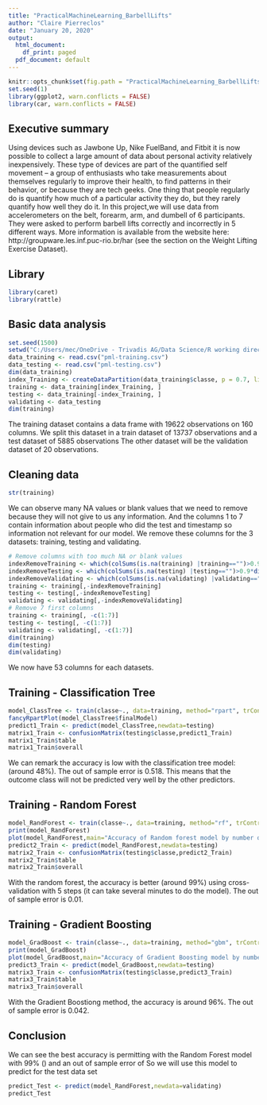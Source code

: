 ---
title: "PracticalMachineLearning_BarbellLifts"
author: "Claire Pierreclos"
date: "January 20, 2020"
output:
  html_document:
    df_print: paged
  pdf_document: default
---

```{r, echo = FALSE}
knitr::opts_chunk$set(fig.path = "PracticalMachineLearning_BarbellLifts/", dpi = 144)
set.seed(1)
library(ggplot2, warn.conflicts = FALSE)
library(car, warn.conflicts = FALSE)
```

## Executive summary
Using devices such as Jawbone Up, Nike FuelBand, and Fitbit it is now possible to collect a large amount of data about personal activity relatively inexpensively. These type of devices are part of the quantified self movement – a group of enthusiasts who take measurements about themselves regularly to improve their health, to find patterns in their behavior, or because they are tech geeks. One thing that people regularly do is quantify how much of a particular activity they do, but they rarely quantify how well they do it. 
In this project,we will use data from accelerometers on the belt, forearm, arm, and dumbell of 6 participants. They were asked to perform barbell lifts correctly and incorrectly in 5 different ways. More information is available from the website here: http://groupware.les.inf.puc-rio.br/har (see the section on the Weight Lifting Exercise Dataset). 

## Library
```{r}
library(caret)
library(rattle)
```

## Basic data analysis
```{r}
set.seed(1500)
setwd("C:/Users/mec/OneDrive - Trivadis AG/Data Science/R working directory/Cours 8 - Practical Machine Learning/Course project")
data_training <- read.csv("pml-training.csv")
data_testing <- read.csv("pml-testing.csv")
dim(data_training)
index_Training <- createDataPartition(data_training$classe, p = 0.7, list = FALSE)
training <- data_training[index_Training, ]
testing <- data_training[-index_Training, ]
validating <- data_testing
dim(training)
```
The training dataset contains a data frame with 19622 observations on 160 columns.
We split this dataset in a train dataset of 13737 observations and a test dataset of 5885 observations
The other dataset will be the validation dataset of 20 observations.

## Cleaning data
```{r}
str(training)
```
We can observe many NA values or blank values that we need to remove because they will not give to us any information.
And the columns 1 to 7 contain information about people who did the test and timestamp so information not relevant for our model. We remove these columns for the 3 datasets: training, testing and validating.

```{r}
# Remove columns with too much NA or blank values
indexRemoveTraining <- which(colSums(is.na(training) |training=="")>0.9*dim(training)[1]) 
indexRemoveTesting <- which(colSums(is.na(testing) |testing=="")>0.9*dim(testing)[1]) 
indexRemoveValidating <- which(colSums(is.na(validating) |validating=="")>0.9*dim(validating)[1]) 
training <- training[,-indexRemoveTraining]
testing <- testing[,-indexRemoveTesting]
validating <- validating[,-indexRemoveValidating]
# Remove 7 first columns
training <- training[, -c(1:7)]
testing <- testing[, -c(1:7)]
validating <- validating[, -c(1:7)]
dim(training)
dim(testing)
dim(validating)
```
We now have 53 columns for each datasets.

## Training - Classification Tree

```{r}
model_ClassTree <- train(classe~., data=training, method="rpart", trControl=trainControl(method="cv", number=5))
fancyRpartPlot(model_ClassTree$finalModel)
predict1_Train <- predict(model_ClassTree,newdata=testing)
matrix1_Train <- confusionMatrix(testing$classe,predict1_Train)
matrix1_Train$table
matrix1_Train$overall
```
We can remark the accuracy is low with the classification tree model: (around 48%).
The out of sample error is 0.518.
This means that the outcome class will not be predicted very well by the other predictors.

## Training - Random Forest

```{r}
model_RandForest <- train(classe~., data=training, method="rf", trControl=trainControl(method="cv", number=5),verbose=FALSE)
print(model_RandForest)
plot(model_RandForest,main="Accuracy of Random forest model by number of predictors")
predict2_Train <- predict(model_RandForest,newdata=testing)
matrix2_Train <- confusionMatrix(testing$classe,predict2_Train)
matrix2_Train$table
matrix2_Train$overall
```
With the random forest, the accuracy is better (around 99%) using cross-validation with 5 steps (it can take several minutes to do the model). The out of sample error is 0.01.

## Training - Gradient Boosting

```{r}
model_GradBoost <- train(classe~., data=training, method="gbm", trControl=trainControl(method="cv", number=5),verbose=FALSE)
print(model_GradBoost)
plot(model_GradBoost,main="Accuracy of Gradient Boosting model by number of predictors")
predict3_Train <- predict(model_GradBoost,newdata=testing)
matrix3_Train <- confusionMatrix(testing$classe,predict3_Train)
matrix3_Train$table
matrix3_Train$overall
```
With the Gradient Boostiong method, the accuracy is around 96%. The out of sample error is 0.042.

## Conclusion
We can see the best accuracy is permitting with the Random Forest model with 99% () and an out of sample error of 
So we will use this model to predict for the test data set
```{r}
predict_Test <- predict(model_RandForest,newdata=validating)
predict_Test
```